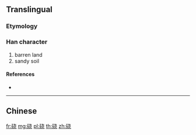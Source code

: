 {{character info/new}}
{{also|磽}}
==Translingual==

===Etymology===
{{Han simp|磽|f=垚|t=戈 without 丶}}

===Han character===
{{Han char|rn=112|rad=石|as=06|sn=11|four=|canj=MRJPU}}

# barren land
# sandy soil

====References====
* {{Han ref|kx=0830.131|hdz=42428.120|uh=7857|ud=30807}}

----

==Chinese==
{{zh-see|磽}}
[[fr:硗]]
[[mg:硗]]
[[pl:硗]]
[[th:硗]]
[[zh:硗]]